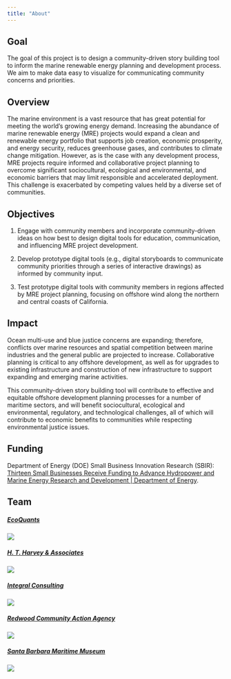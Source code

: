 ```yaml
---
title: "About"
---
```


## Goal

The goal of this project is to design a community-driven story building tool to inform the marine renewable energy planning and development process. We aim to make data easy to visualize for communicating community concerns and priorities.

## Overview

The marine environment is a vast resource that has great potential for meeting the world's growing energy demand. Increasing the abundance of marine renewable energy (MRE) projects would expand a clean and renewable energy portfolio that supports job creation, economic prosperity, and energy security, reduces greenhouse gases, and contributes to climate change mitigation. However, as is the case with any development process, MRE projects require informed and collaborative project planning to overcome significant sociocultural, ecological and environmental, and economic barriers that may limit responsible and accelerated deployment. This challenge is exacerbated by competing values held by a diverse set of communities.

## Objectives

1.  Engage with community members and incorporate community-driven ideas on how best to design digital tools for education, communication, and influencing MRE project development.

2.  Develop prototype digital tools (e.g., digital storyboards to communicate community priorities through a series of interactive drawings) as informed by community input.

3.  Test prototype digital tools with community members in regions affected by MRE project planning, focusing on offshore wind along the northern and central coasts of California.

## Impact

Ocean multi-use and blue justice concerns are expanding; therefore, conflicts over marine resources and spatial competition between marine industries and the general public are projected to increase. Collaborative planning is critical to any offshore development, as well as for upgrades to existing infrastructure and construction of new infrastructure to support expanding and emerging marine activities.

This community-driven story building tool will contribute to effective and equitable offshore development planning processes for a number of maritime sectors, and will benefit sociocultural, ecological and environmental, regulatory, and technological challenges, all of which will contribute to economic benefits to communities while respecting environmental justice issues.

## Funding

Department of Energy (DOE) Small Business Innovation Research (SBIR): [Thirteen Small Businesses Receive Funding to Advance Hydropower and Marine Energy Research and Development \| Department of Energy](https://www.energy.gov/eere/water/articles/thirteen-small-businesses-receive-funding-advance-hydropower-and-marine-energy?utm_source=Tethys&utm_campaign=022f52a609-Tethys+Blast+27+May+2022&utm_medium=email&utm_term=0_2d9450ca22-022f52a609-413955729){target="_blank"}.

## Team

::: {.grid}

##### [EcoQuants](https://ecoquants.com/)  {.g-col-12 .g-col-med-6 .g-col-lg-4}
[![](images/logo_ecoquants.jpg)](https://ecoquants.com/)

##### [H. T. Harvey & Associates](https://www.harveyecology.com/)  {.g-col-12 .g-col-med-6 .g-col-lg-4}
[![](images/logo_htharvey.jpg)](https://www.harveyecology.com/)

##### [Integral Consulting](https://www.integral-corp.com/)  {.g-col-12 .g-col-med-6 .g-col-lg-4}
[![](images/logo_integral.jpg)](https://www.integral-corp.com/)

##### [Redwood Community Action Agency](https://rcaa.org/)  {.g-col-12 .g-col-med-6 .g-col-lg-4}
[![](images/logo_rcaa.jpg)](https://rcaa.org/)

##### [Santa Barbara Maritime Museum](https://sbmm.org/)  {.g-col-12 .g-col-med-6 .g-col-lg-4}
[![](images/logo_sbmm.jpg)](https://sbmm.org/)

:::
